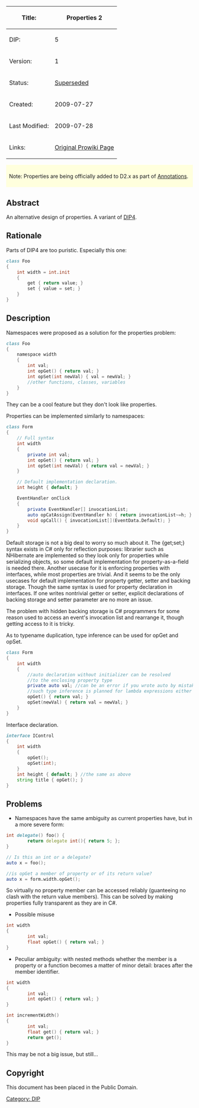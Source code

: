 {| class="wikitable"
!Title:	
!'''Properties 2'''
|-
|DIP:	
|5
|-
|Version:
|1
|-
|Status:
|[[DIP6|Superseded]]
|-
|Created:
|2009-07-27
|-
|Last Modified:
|2009-07-28
|-
|Links:
|[http://prowiki.org/wiki4d/wiki.cgi?LanguageDevel/DIPs/DIP5 Original Prowiki Page]
|}

<div style="padding: 1ex 1ex; background: #ffd;">Note: Properties are being officially added to D2.x as part of [[DIP6|Annotations]].</div>

== Abstract ==
An alternative design of properties. A variant of [[DIP4]].

== Rationale ==
Parts of DIP4 are too puristic. Especially this one:
<syntaxhighlight lang="d">
class Foo
{
    int width = int.init
    {
        get { return value; }
        set { value = set; }
    }
}
</syntaxhighlight>

== Description ==
Namespaces were proposed as a solution for the properties problem:

<syntaxhighlight lang="d">
class Foo
{
    namespace width
    {
        int val;
        int opGet() { return val; }
        int opSet(int newVal) { val = newVal; }
        //other functions, classes, variables
    }
}
</syntaxhighlight>
They can be a cool feature but they don't look like properties.

Properties can be implemented similarly to namespaces:
<syntaxhighlight lang="d">
class Form
{
    // Full syntax
    int width
    {
        private int val;
        int opGet() { return val; }
        int opSet(int newVal) { return val = newVal; }
    }

    // Default implementation declaration.
    int height { default; }

    EventHandler onClick
    {
        private EventHandler[] invocationList;
        auto opCatAssign(EventHandler h) { return invocationList~=h; }
        void opCall() { invocationList[](EventData.Default); }
    }
}
</syntaxhighlight>

Default storage is not a big deal to worry so much about it. The {get;set;} syntax exists in C# only for reflection purposes: librarier such as NHibernate are implemented so they look only for properties while serializing objects, so some default implementation for property-as-a-field is needed there. Another usecase for it is enforcing properties with interfaces, while most properties are trivial. And it seems to be the only usecases for default implementation for property getter, setter and backing storage. Though the same syntax is used for property declaration in interfaces. If one writes nontrivial getter or setter, explicit declarations of backing storage and setter parameter are no more an issue.

The problem with hidden backing storage is C# programmers for some reason used to access an event's invocation list and rearrange it, though getting access to it is tricky.

As to typename duplication, type inference can be used for opGet and opSet.

<syntaxhighlight lang="d">
class Form
{
    int width
    {
        //auto declaration without initializer can be resolved
        //to the enclosing property type
        private auto val; //can be an error if you wrote auto by mistake
        //such type inference is planned for lambda expressions either
        opGet() { return val; }
        opSet(newVal) { return val = newVal; }
    }
}
</syntaxhighlight>

Interface declaration.

<syntaxhighlight lang="d">
interface IControl
{
    int width
    {
        opGet();
        opSet(int);
    }
    int height { default; } //the same as above
    string title { opGet(); }
}
</syntaxhighlight>

== Problems ==

* Namespaces have the same ambiguity as current properties have, but in a more severe form:
<syntaxhighlight lang="d">
int delegate() foo() {
        return delegate int(){ return 5; };
}

// Is this an int or a delegate?
auto x = foo();
</syntaxhighlight>

<syntaxhighlight lang="d">
//is opGet a member of property or of its return value?
auto x = form.width.opGet();
</syntaxhighlight>

So virtually no property member can be accessed reliably (guanteeing no clash with the return value members). This can be solved by making properties fully transparent as they are in C#.

* Possible misuse
<syntaxhighlight lang="d">
int width
{
        int val;
        float opGet() { return val; }
}
</syntaxhighlight>

* Peculiar ambiguity: with nested methods whether the member is a property or a function becomes a matter of minor detail: braces after the member identifier.
<syntaxhighlight lang="d">
int width
{
        int val;
        int opGet() { return val; }
}

int incrementWidth()
{
        int val;
        float get() { return val; }
        return get();
}
</syntaxhighlight>

This may be not a big issue, but still...

== Copyright ==
This document has been placed in the Public Domain.

[[Category: DIP]]